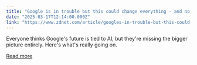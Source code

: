 ```yaml
---
title: "Google is in trouble but this could change everything - and no, it's not AI"
date: "2025-03-17T12:14:00.000Z"
link: "https://www.zdnet.com/article/googles-in-trouble-but-this-could-change-everything-and-no-its-not-ai/"
---
```


Everyone thinks Google's future is tied to AI, but they're missing the bigger picture entirely. Here's what's really going on.

[Read more](https://www.zdnet.com/article/googles-in-trouble-but-this-could-change-everything-and-no-its-not-ai/)
